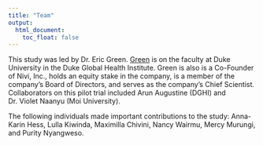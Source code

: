 ```yaml
---
title: "Team"
output:
  html_document:
    toc_float: false
---
```


This study was led by Dr. Eric Green. [Green](https://globalhealth.duke.edu/people/faculty/green-eric) is on the faculty at Duke University in the Duke Global Health Institute. Green is also is a Co-Founder of Nivi, Inc., holds an equity stake in the company, is a member of the company's Board of Directors, and serves as the company's Chief Scientist. Collaborators on this pilot trial included Arun Augustine (DGHI) and Dr. Violet Naanyu (Moi University).

The following individuals made important contributions to the study: Anna-Karin Hess, Lulla Kiwinda, Maximilla Chivini, Nancy Wairmu, Mercy Murungi, and Purity Nyangweso.